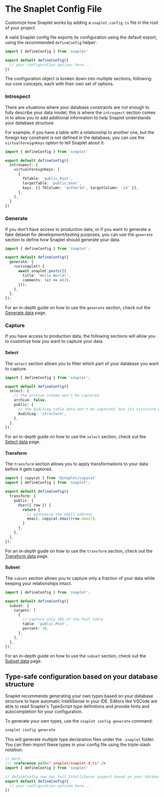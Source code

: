 # The Snaplet Config File

Customize how Snaplet works by adding a `snaplet.config.ts` file in the root of your project.

A valid Snaplet config file exports its configuration using the default export, using the recommended `defineConfig` helper:

```ts snaplet.config.ts
import { defineConfig } from 'snaplet'

export default defineConfig({
  // your configuration options here...
})
```

The configuration object is broken down into multiple sections, following our core concepts, each with their own set of options.

### Introspect

There are situations where your database constraints are not enough to fully describe your data model, this is where the `introspect` section comes in to allow you to add additional information to help Snaplet understands your database structure.

For example, if you have a table with a relationship to another one, but the foreign key constraint is not defined in the database, you can use the `virtualForeignKeys` option to tell Snaplet about it:

```ts snaplet.config.ts
import { defineConfig } from 'snaplet'

export default defineConfig({
  introspect: {
    virtualForeignKeys: [
      {
        fkTable: 'public.Post',
        targetTable: 'public.User',
        keys: [{ fkColumn: 'authorId', targetColumn: 'id' }],
      },
    ],
  }
})
```

### Generate

If you don't have access to production data, or if you want to generate a fake dataset for development/testing purposes, you can use the `generate` section to define how Snaplet should generate your data.

```ts snaplet.config.ts
import { defineConfig } from 'snaplet';

export default defineConfig({
  generate: {
    run(snaplet) {
      await snaplet.posts([{
        title: 'Hello World!',
        comments: (x) => x(3),
      }]);
    },
  },
});
```

For an in-depth guide on how to use the `generate` section, check out the [Generate data](/core-concepts/generate) page.

### Capture

If you have access to production data, the following sections will allow you to customize how you want to capture your data.

#### Select

The `select` section allows you to filter which part of your database you want to capture.

```ts snaplet.config.ts
import { defineConfig } from 'snaplet';

export default defineConfig({
  select: {
    // the archive schema won't be captured
    archive: false,
    public: {
      // the AuditLog table data won't be captured, but its structure will be
      AuditLog: 'structure',
    },
  },
});
```

For an in-depth guide on how to use the `select` section, check out the [Select data](/core-concepts/capture#select-data) page.

#### Transform

The `transform` section allows you to apply transformations to your data before it gets captured.

```ts snaplet.config.ts
import { copycat } from '@snaplet/copycat'
import { defineConfig } from 'snaplet';

export default defineConfig({
  transform: {
    public: {
      User({ row }) {
        return {
          // anonymize the email address
          email: copycat.email(row.email),
        }
      },
    },
  },
});
```

For an in-depth guide on how to use the `transform` section, check out the [Transform data](/core-concepts/capture#transform-data) page.

#### Subset

The `subset` section allows you to capture only a fraction of your data while keeping your relationships intact.

```ts snaplet.config.ts
import { defineConfig } from 'snaplet';

export default defineConfig({
  subset: {
    targets: [
      {
        // capture only 10% of the Post table
        table: 'public.Post',
        percent: 10,
      },
    ],
  },
});
```

For an in-depth guide on how to use the `subset` section, check out the [Subset data](/core-concepts/capture#subset-data) page.

## Type-safe configuration based on your database structure

Snaplet recommends generating your own types based on your database structure to have automatic IntelliSense in your IDE.
Editors like VSCode are able to read Snaplet's TypeScript type definitions and provide hints and autocompletion for your configuration.

To generate your own types, use the `snaplet config generate` command:

```bash >_&nbsp;terminal
snaplet config generate
```

This will generate multiple type declaration files under the `.snaplet` folder. You can then import these types in your config file using the triple-slash notation:

```ts snaplet.config.ts
// mark
/// <reference path=".snaplet/snaplet.d.ts" />
import { defineConfig } from 'snaplet'

// defineConfig now has full IntelliSense support based on your database structure
export default defineConfig({
  // your configuration options here...
})
```